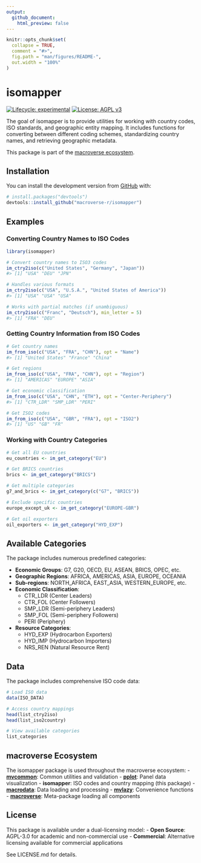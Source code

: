 ```yaml
---
output:
  github_document:
    html_preview: false
---
```


<!-- README.md is generated from README.Rmd. Please edit that file -->

```r
knitr::opts_chunk$set(
  collapse = TRUE,
  comment = "#>",
  fig.path = "man/figures/README-",
  out.width = "100%"
)
```

# isomapper

<!-- badges: start -->
[![Lifecycle: experimental](https://img.shields.io/badge/lifecycle-experimental-orange.svg)](https://lifecycle.r-lib.org/articles/stages.html#experimental)
[![License: AGPL v3](https://img.shields.io/badge/License-AGPL%20v3-blue.svg)](https://www.gnu.org/licenses/agpl-3.0)
<!-- badges: end -->

The goal of isomapper is to provide utilities for working with country codes, ISO standards, and geographic entity mapping. It includes functions for converting between different coding schemes, standardizing country names, and retrieving geographic metadata.

This package is part of the [macroverse ecosystem](https://github.com/macroverse-r/macroverse).

## Installation

You can install the development version from [GitHub](https://github.com/) with:

``` r
# install.packages("devtools")
devtools::install_github("macroverse-r/isomapper")
```

## Examples

### Converting Country Names to ISO Codes

```r
library(isomapper)

# Convert country names to ISO3 codes
im_ctry2iso(c("United States", "Germany", "Japan"))
#> [1] "USA" "DEU" "JPN"

# Handles various formats
im_ctry2iso(c("USA", "U.S.A.", "United States of America"))
#> [1] "USA" "USA" "USA"

# Works with partial matches (if unambiguous)
im_ctry2iso(c("Franc", "Deutsch"), min_letter = 5)
#> [1] "FRA" "DEU"
```

### Getting Country Information from ISO Codes

```r
# Get country names
im_from_iso(c("USA", "FRA", "CHN"), opt = "Name")
#> [1] "United States" "France" "China"

# Get regions
im_from_iso(c("USA", "FRA", "CHN"), opt = "Region")
#> [1] "AMERICAS" "EUROPE" "ASIA"

# Get economic classification
im_from_iso(c("USA", "CHN", "ETH"), opt = "Center-Periphery")
#> [1] "CTR_LDR" "SMP_LDR" "PERI"

# Get ISO2 codes
im_from_iso(c("USA", "GBR", "FRA"), opt = "ISO2")
#> [1] "US" "GB" "FR"
```

### Working with Country Categories

```r
# Get all EU countries
eu_countries <- im_get_category("EU")

# Get BRICS countries
brics <- im_get_category("BRICS")

# Get multiple categories
g7_and_brics <- im_get_category(c("G7", "BRICS"))

# Exclude specific countries
europe_except_uk <- im_get_category("EUROPE-GBR")

# Get oil exporters
oil_exporters <- im_get_category("HYD_EXP")
```

## Available Categories

The package includes numerous predefined categories:

- **Economic Groups**: G7, G20, OECD, EU, ASEAN, BRICS, OPEC, etc.
- **Geographic Regions**: AFRICA, AMERICAS, ASIA, EUROPE, OCEANIA
- **Sub-regions**: NORTH_AFRICA, EAST_ASIA, WESTERN_EUROPE, etc.
- **Economic Classification**: 
  - CTR_LDR (Center Leaders)
  - CTR_FOL (Center Followers)
  - SMP_LDR (Semi-periphery Leaders)
  - SMP_FOL (Semi-periphery Followers)
  - PERI (Periphery)
- **Resource Categories**: 
  - HYD_EXP (Hydrocarbon Exporters)
  - HYD_IMP (Hydrocarbon Importers)
  - NRS_REN (Natural Resource Rent)

## Data

The package includes comprehensive ISO code data:

```r
# Load ISO data
data(ISO_DATA)

# Access country mappings
head(list_ctry2iso)
head(list_iso2country)

# View available categories
list_categories
```

## macroverse Ecosystem

The isomapper package is used throughout the macroverse ecosystem:
- **[mvcommon](https://github.com/macroverse-r/mvcommon)**: Common utilities and validation
- **[pplot](https://github.com/macroverse-r/pplot)**: Panel data visualization
- **isomapper**: ISO codes and country mapping (this package)
- **[macrodata](https://github.com/macroverse-r/macrodata)**: Data loading and processing
- **[mvlazy](https://github.com/macroverse-r/mvlazy)**: Convenience functions
- **[macroverse](https://github.com/macroverse-r/macroverse)**: Meta-package loading all components

## License

This package is available under a dual-licensing model:
- **Open Source**: AGPL-3.0 for academic and non-commercial use
- **Commercial**: Alternative licensing available for commercial applications

See LICENSE.md for details.